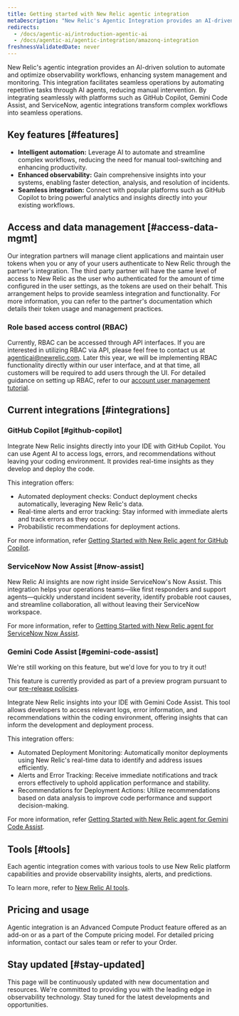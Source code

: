 ```yaml
---
title: Getting started with New Relic agentic integration
metaDescription: "New Relic's Agentic Integration provides an AI-driven solution to automate and optimize observability workflows, enhancing system management and monitoring."
redirects:
  - /docs/agentic-ai/introduction-agentic-ai
  - /docs/agentic-ai/agentic-integration/amazonq-integration
freshnessValidatedDate: never
---
```


New Relic's agentic integration provides an AI-driven solution to automate and optimize observability workflows, enhancing system management and monitoring. This integration facilitates seamless operations by automating repetitive tasks through AI agents, reducing manual intervention. By integrating seamlessly with platforms such as GitHub Copilot, Gemini Code Assist, and ServiceNow, agentic integrations transform complex workflows into seamless operations.


## Key features [#features]

- **Intelligent automation:** Leverage AI to automate and streamline complex workflows, reducing the need for manual tool-switching and enhancing productivity.
- **Enhanced observability:** Gain comprehensive insights into your systems, enabling faster detection, analysis, and resolution of incidents.
- **Seamless integration:** Connect with popular platforms such as GitHub Copilot to bring powerful analytics and insights directly into your existing workflows.

## Access and data management [#access-data-mgmt]

Our integration partners will manage client applications and maintain user tokens when you or any of your users authenticate to New Relic through the partner's integration. The third party partner will have the same level of access to New Relic as the user who authenticated for the amount of time configured in the user settings, as the tokens are used on their behalf. This arrangement helps to provide seamless integration and functionality. For more information, you can refer to the partner's documentation which details their token usage and management practices.

### Role based access control (RBAC)
Currently, RBAC can be accessed through API interfaces. If you are interested in utilizing RBAC via API, please feel free to contact us at agenticai@newrelic.com. Later this year, we will be implementing RBAC functionality directly within our user interface, and at that time, all customers will be required to add users through the UI. For detailed guidance on setting up RBAC, refer to our [account user management tutorial](/docs/accounts/accounts-billing/new-relic-one-user-management/account-user-mgmt-tutorial).

## Current integrations [#integrations]

### GitHub Copilot [#github-copilot]
Integrate New Relic insights directly into your IDE with GitHub Copilot. You can use Agent AI to access logs, errors, and recommendations without leaving your coding environment. It  provides real-time insights as they develop and deploy the code.

This integration offers:

- Automated deployment checks: Conduct deployment checks automatically, leveraging New Relic's data.
- Real-time alerts and error tracking: Stay informed with immediate alerts and track errors as they occur.
- Probabilistic recommendations for deployment actions.

For more information, refer [Getting Started with New Relic agent for GitHub Copilot](/docs/agentic-ai/agentic-integration/github-copilot-integration).

### ServiceNow Now Assist [#now-assist]

New Relic AI insights are now right inside ServiceNow's Now Assist. This integration helps your operations teams—like first responders and support agents—quickly understand incident severity, identify probable root causes, and streamline collaboration, all without leaving their ServiceNow workspace.

For more information, refer to [Getting Started with New Relic agent for ServiceNow Now Assist](/docs/agentic-ai/agentic-integration/servicenow-integration).

### Gemini Code Assist [#gemini-code-assist]

<Callout title="preview">
  We're still working on this feature, but we'd love for you to try it out!

  This feature is currently provided as part of a preview program pursuant to our [pre-release policies](/docs/licenses/license-information/referenced-policies/new-relic-pre-release-policy).
</Callout>

Integrate New Relic insights into your IDE with Gemini Code Assist. This tool allows developers to access relevant logs, error information, and recommendations within the coding environment, offering insights that can inform the development and deployment process.

This integration offers:

- Automated Deployment Monitoring: Automatically monitor deployments using New Relic's real-time data to identify and address issues efficiently.
- Alerts and Error Tracking: Receive immediate notifications and track errors effectively to uphold application performance and stability.
- Recommendations for Deployment Actions: Utilize recommendations based on data analysis to improve code performance and support decision-making.

For more information, refer [Getting Started with New Relic agent for Gemini Code Assist](/docs/agentic-ai/agentic-integration/gemini-integration).

## Tools [#tools]

Each agentic integration comes with various tools to use New Relic platform capabilities and provide observability insights, alerts, and predictions. 

To learn more, refer to [New Relic AI tools](/docs/agentic-ai/tools).

## Pricing and usage
Agentic integration is an Advanced Compute Product feature offered as an add-on or as a part of the Compute pricing model. For detailed pricing information, contact our sales team or refer to your Order.


## Stay updated [#stay-updated]

This page will be continuously updated with new documentation and resources. We're committed to providing you with the leading edge in observability technology. Stay tuned for the latest developments and opportunities.


